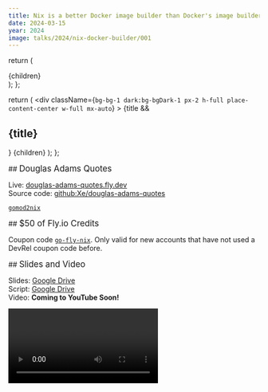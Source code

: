 ```yaml
---
title: Nix is a better Docker image builder than Docker's image builder
date: 2024-03-15
year: 2024
image: talks/2024/nix-docker-builder/001
---
```


  return (
    <div className="flex justify-center not-prose bg-bg-1 dark:bg-bgDark-1 rounded-md w-fit mx-auto md:p-4 p-2">
      <div className="grid grid-cols-1 md:grid-cols-3 max-w-3xl place-items-center flex items-center justify-center">
        {children}
      </div>
    </div>
  );
};

  return (
    <div
      className={`bg-bg-1 dark:bg-bgDark-1 px-2 h-full place-content-center w-full mx-auto`}
    >
      {title && <h2 className="text-2xl font-semibold mb-2 mt-2">{title}</h2>}
      {children}
    </div>
  );
};

<ThreeColumnLayout>
<Col>
## <big>Douglas Adams Quotes</big>

Live: [douglas-adams-quotes.fly.dev](https://douglas-adams-quotes.fly.dev)<br/>
Source code: [github:Xe/douglas-adams-quotes](https://github.com/Xe/douglas-adams-quotes)

[`gomod2nix`](https://github.com/nix-community/gomod2nix)

</Col>

<Col>
## <big>$50 of Fly.io Credits</big>

Coupon code [`go-fly-nix`](http://fly.io/ref/go-fly-nix). Only valid for new accounts that have not used a DevRel coupon code before.

</Col>

<Col>
## <big>Slides and Video</big>

Slides: [Google Drive](https://drive.google.com/file/d/18-Bz9422oyQH1KKkguHirWr_dEsbB6pT/view?usp=sharing)<br/>
Script: [Google Drive](https://drive.google.com/file/d/1sNhkcT1IlqtFYTj-gg8-gneC604PcTrH/view?usp=sharing)<br/>
Video: **Coming to YouTube Soon!**

</Col>
</ThreeColumnLayout>

<div className="p-4" />

<Video path="video/2024/nixcon-na" />

## The Talk

<Slide
  name="2024/nix-docker-builder/001"
  desc="The title slide of the talk. It features a hot air balloon breaking into a shipping container with a crowbar. Art by Annie Rugyt."
/>

Hi, I'm Xe Iaso and today I'm gonna get to talk with you about one of my favourite tools: Nix. Nix is many things, but my super hot take is that it's a much better Docker image builder than Docker's image builder.

As many of you know, Nix is a tool that makes it easy to build packages based on the instructions you give it using its little domain-specific language. For reasons which are an exercise to the listener, this language is also called Nix.

A Nix package can be just about anything, but usually you'll see Nix being used to build software packages, your own custom python tooling, OS hard drive image, or container images.

If you've never used it before, Nix is gonna seem a bit weird. It's going to feel like you're doing a lot of work up front, and that's because at some level it is. You're doing work today that you would have done in a few months anyways. I'll get into more detail about this as the talk goes on.

<Slide name="2024/nix-docker-builder/005" desc="" />

As I said, I'm Xe Iaso. I'm the Senior Technophilosopher at Fly.io where I do developer relations. My friends and loved ones can attest that I have a slight tendency to write on my blog. I've been using Nix and NixOS across all of my personal and professional projects for the last four years. I live in Ottawa with my husband.

It's the morning and I know we're all waiting for that precious bean juice to kick in. Let's get that blood pumping with a little exercise. If you've read my blog before, can you raise your hand?

(Ad-lib on the number of hands raised)

Okay, that's good. Raise your hand if this is your first introduction to Nix or NixOS.

(Ad-lib again)

How about if you're a Nix or NixOS expert? Raise your hand if you'd call yourself a Nix or NixOS expert.

(Ad-lib again)

Finally, Raise your hand if you got into Nix or NixOS because of my blog.

(Ad-lib again)

Alright thanks, you can lower your hands now.

This talk is a bit more introductory. There's a mixed audience here of people that are gonna be more hardcore Nix users and people that have probably never heard of Nix before. I want this talk to be a bridge so that those of you who are brand new to Nix can understand what it's about and why you should care. For those of you who have ascended the mortal plane with NixOS powers, maybe this can help you realize where we're needed most. Today I'm gonna cover what Nix is, why it's better than Docker at making Docker images, and some neat second-order properties of Nix that makes it so much more efficient in the long run.

<Slide
  name="2024/nix-docker-builder/008"
  desc="The holy trinity of Nix, showing that Nix the language, the package manager, and the OS are different facets of the same thing."
/>

Nix is just a package manager, right? Well, it's a bit more. It's a package manager, a language, and an operating system. It's kind of a weird balance because they all have the name "Nix", but you can use this handy diagram to split the differences. You use Nix the language to make Nix the package manager build packages. Those packages can be anything from software to entire NixOS images.

This is compounded by the difficulty of adopting Nix at work if you have anything but a brand new startup or homelab that's willing to burn down everything and start anew with Nix. Nix is really different than what most developers are used to, which makes it difficult to cram into existing battle-worn CI/CD pipelines.

This is not sustainable. I'm afraid that if there's not a bridge like this, Nix will wilt and die because of the lack of adoption.

I want to show you how to take advantage of Nix today somewhere that it's desperately needed: building and deploying container images.

<Slide
  name="2024/nix-docker-builder/012"
  desc="The docker logo on a sky background."
/>

To say that Docker won would be an understatement. My career started just about the same time that Docker left public beta. Docker and containerization has been adopted so widely that I'd say that Docker containers have become the de-facto universal package format of the Internet. Modern platforms like Fly.io, Railway, and Render could let people run arbitrary VM images or Linux programs in tarball slugs, but they use Docker images because that works out better for everyone.

<Slide
  name="2024/nix-docker-builder/013"
  desc="The docker logo with a badly photoshopped muscle-bound beefy arm on a sky background."
/>

This gives people a lot of infrastructure superpowers and the advantages make the thing sell itself. It's popular for a reason. It solves real-world problems that previously required complicated cross-team coordination. No more arguing with your sysadmin or SRE team over upgrading your local fork of Ubuntu to chase the dragon with package dependencies!

However, there's just one fatal flaw:

Docker builds are not deterministic. Not even slightly. Sure, the average docker file you find on the internet will build 99.99% of the time, but that last 0.01% is where the real issues come into play.

Speaking as a former wielder of the SRE shouting pager, that last 0.01% of problems ends up coming into play at 4am. Always 4am, never while you are at work.

<Conv name="Cadey" mood="coffee">
  Ask me how I know.
</Conv>

One of the biggest problems that doesn't sound like a problem at first is that Docker builds have access to the public Internet. This is needed to download packages from the Ubuntu repositories, but that also means that it's hard to go back and recreate the exact state of the Ubuntu repositories when you inevitably need to recreate an image at a future date.

Remember, Ubuntu 18.04 is going out of support this year! You're going to have a flag day finding out what depends on that version of Ubuntu when things break and not any sooner.

Even more fun, adding packages to a docker image the naïve way means that you get wasted space. If you run `apt-get upgrade` at the beginning of your docker build, you can end up replacing files in the container image. Those extra files end up being some "wasted space" shadow copies that will add up over time, especially with AWS charging you per millibyte of disk space and network transfer or whatever.

<Conv name="Aoi" mood="wut">
  What if we had the ability to know all of the dependencies that are needed
  ahead of time and then just use those? What if your builds didn't need an
  internet connection at all?
</Conv>

<Slide
  name="2024/nix-docker-builder/021"
  desc="The Nix/NixOS logo on a purple and black gradient background."
/>

This is the real advantage of Nix when compared to docker builds. Nix lets you know exactly what you're depending on ahead of time and then can break that into the fewest docker layers possible. This means that pushing updates to your programs only means that the minimal number of changes are actually made. You don't need to wait for apt or npm to install your dependencies yet again just to change a single line of code in your service.

I think one of the best ways to adopt it is to use it to build docker images. This helps you bridge the gap so that you can experiment with new tools without breaking too much of your existing workflows.

As an example, let's say I have a Go program that gives you quotes from Douglas Adams. I want to deploy it to a platform that only takes Docker images, like Fly.io, Railway, or Google Cloud Functions.

In order to do this, I'd need to do a few things: First, I'd need to build the program into a package with Nix and make sure it works. Then I'd need to turn that into a docker image, load it into my docker daemon, and push it to their registry. Finally I can deploy my application and everyone can benefit from the wisdom of days gone past.

Here's what that package definition looks like in my project's Nix flake. Let's break this down into parts.

```nix
bin = pkgs.buildGoModule {
  pname = "douglas-adams-quotes";
  inherit version;
  src = ./.;
  vendorHash = null;
};
```

This project is in a Go module, so `pkgs.buildGoModule` tells Nix to use the Go module template. That template will set everything up for us: mainly the Go compiler, a C compiler for CGo code, and downloading any external dependencies for you.

Here are the arguments to the `buildGoModule` function: a package name, the version, the path to the source code, and the hash of the external dependencies.

The name of the package is "Douglas Adams Quotes" in kebab case, the version is automagically generated from the git commit of the service, the source code is in the current working directory, and I don't need anything beyond Go's standard library. If you need external dependencies, you can specify the hash of all the dependencies here or use [`gomod2nix`](https://github.com/nix-community/gomod2nix) to automate this (it's linked in the description at the end of the talk).

```
# nix build .#bin
```

Now that we have a package definition, you can build it with nix build dot hash bin. That makes Nix build the bin package in your flake and put the result in dot slash result.

Next comes building that into a Docker image with the dockerTools family of helpers. dockerTools lets you take that Nix package you just made and put it and all its dependencies into a Docker image so you can deploy it.

<Slide
  name="2024/nix-docker-builder/031"
  desc="An onion and an onion with an X over it. An onion is a visual metaphor for layered Docker images."
/>

There's two basic ways to use it, making a layered image and a non-layered image.

A non-layered image is the simplest way to use Nix to build a docker image. It takes the program, its dependencies, any additional things like TLS root certificates and puts it all into a folder to be exposed as a single-layer docker image.

This works, but it doesn't really let us take advantage of the benefits of Nix. Making any change to a non-layered image means you have to push all of the things that haven't changed. Nix knows what all your dependencies are, so it should be able to take advantage of that when building a container image. Why should you have to upload new copies of glibc and the python interpreter over and over?

<Slide
  name="2024/nix-docker-builder/034"
  desc="An onion pointing to a bunch of folders with Nix packages in its layers."
/>

Nix also lets you make a layered image. A layered image puts every dependency into its own image layer so you only upload the parts of your image that have actually changed. Made an update to the webp library to fix a trivial bounds checking vulnerability because nobody writes those libraries in memory-safe languages? The only thing that'd need to be uploaded is that single webp library layer.

The reason why this works is that there's a dirty secret deep into Docker that nobody can really take advantage of: Docker has a content-aware store baked into the heart of it, but because `docker build` isn't made with it in mind, nothing is really able to take advantage of it.

Except Nix! A layered image means that every package is in its own layer, so glibc only needs to get uploaded once...

<Conv name="Cadey" mood="coffee">
  ...until we find yet another trivial memory safety vulnerability in glibc
  that's been ignored for my entire time on this planet and need to have a fire
  day rebuilding everything to cope.
</Conv>

Here's what a layered docker image build for that Douglas Adams quotes service would look like:

```nix
docker = pkgs.dockerTools.buildLayeredImage {
  name = "registry.fly.io/douglas-adams-quotes";
  tag = "latest";
  config.Cmd = "${bin}/bin/douglas-adams-quotes";
};
```

Again, let's break it down.

You start by saying that you want to build a layered image by calling the `dockerTools.buildLayeredImage` function with the image name and tag, just like you would with `docker build`. Now comes the fun part: the rest of the container image.

```nix
config.Cmd = "${bin}/bin/douglas-adams-quotes";
```

Just tell Nix that the container should run the built version of the Douglas Adams quotes server and bam, everything'll be copied over for you. Glibc will make it over as well as whatever detritus you need to make Glibc happy these days.

If you need to add something like the CA certificate root, you can specify it with the `contents` argument. You can use this to add any package from nixpkgs into your image. My website uses this to add Typst, Deno, and Dhall tools to the container.

```nix
docker = pkgs.dockerTools.buildLayeredImage {
  name = "registry.fly.io/douglas-adams-quotes";
  tag = "latest";
  contents = with pkgs; [ cacert ]; # <--
  config.Cmd = "${bin}/bin/douglas-adams-quotes";
};
```

Then you type in `nix build .#docker` and whack enter. A shiny new image will show up in `./result`.

```
nix build .#docker
```

Load it using `docker load < ./result` and it'll be ready for deployment.

```
docker load < ./result
```

TODO: embed video

Opening the image in `dive`, we see that every layer adds another package from nixpkgs until you get to the end where it all gets tied together and any contents are symlinked to the root of the image.

<Slide
  name="2024/nix-docker-builder/045"
  desc="A successful slide with a lot of cheery imagery."
/>

And that's it! All that's left is to deploy it to the cloud and find out if you just broke production. It should be fine, right?

The really cool part is that this will work for the cases where you have single images exposed from a code repository, but that content-aware hackery doesn't end at making just one of your services faster to upload.

<Slide
  name="2024/nix-docker-builder/050"
  desc="A diagram showing several programs sharing the same layers."
/>

If you have multiple services in the same repository, they'll share docker layers between each other. For free. Without any extra configuration. I don't think you can even dream of doing this with Docker without making a bunch of common base images that have a bunch of tools and bloat that some of your services will never make use of.

As a practical example, I have a repo I call ["x"](https://github.com/Xe/x). It's full of a decade's worth of side projects, experiments, and tools that help me explore various bits of technology. It's also a monorepo for a bunch of other projects:

<Slide
  name="2024/nix-docker-builder/049"
  desc="A diagram showing several programs sharing the same layers."
/>

This is a lot of stuff and I don't expect anyone to read that, so I made the text small enough to discourage it. Most of it is deployed across like three platforms too, but I've been slowly converging on one common deployment backbone by shoving everything into Docker images.

<Slide
  name="2024/nix-docker-builder/050"
  desc="A diagram showing several programs sharing the same layers."
/>

Pushing updates to any one of these services also pushes parts of the updates to most of the other ones. This saves me a lot of time and money across my plethora of projects. Take that, Managed NAT Gateway!

Oh no, I think I sense it, you do too right? It's the pedantry alert! Yes in theory I could take advantage of Docker caching to build the images just as efficiently as Nix, but then my build steps would have to look like this:

<Slide
  name="2024/nix-docker-builder/052"
  desc="A giant depressing mess of wires."
/>

Sure, you can do it, but you'd end up with unmaintainable balls of mud that would have you install shared libraries into their own layers and then you risk invoking the wrath of general protection fault. Not only would you have to turn the network stack back on during builds (there goes reproducibility!), I'd have to rejigger search paths, compiler flags, CGO-related goat sacrifices and more. It'd just be a mess.

```nix
docker = pkgs.dockerTools.buildLayeredImage {
  name = "registry.fly.io/douglas-adams-quotes";
  tag = "latest";
  contents = with pkgs; [ cacert ];
  config.Cmd = "${bin}/bin/douglas-adams-quotes";
};
```

Look at this though, it's just so much simpler. It takes the package and shoves it into a container for you so you don't need to care about the details. It's so much more beautiful in comparison.

Above all though, the biggest advantage Nix gives you is the ability to travel back in time and build software exactly as it was in the past. This lets you recreate a docker image exactly at a later point in the future when facts and circumstances demand because that one on-prem customer had apparently never updated their software and was experiencing a weird bug.

This means that in theory, when you write package builds today, you're taking from that time you would have spent in the future to recreate it. You don't just build your software though, you crystallize a point in time that describes the entire state of the world including your software to get the resulting packages and docker images.

I've been working on a project called [XeDN](https://cdn.xeiaso.net) for a few years. Here's how easy it is to build a version from 14 months ago:

```
nix build github:Xe/x/567fdc2#xedn-docker
```

That's it. That's the entire command. I say that I want to build the [GitHub repo Xe/x](https://github.com/Xe/x) at an arbitrary commit hash and get the xedn-docker target. I can then load it into my docker daemon and then I have the exact same bytes I had back then, Go 1.19 and all.

This party trick isn't as easy to pull off with vanilla docker builds unless you pay a lot for storage.

An even cooler part of that is that most of the code didn't even need to be rebuilt thanks to the fact that I upload all of my builds into a Nix cache. A Nix cache lets you put the output of Nix commands into a safe place so that they don't need to be run again in the future. This means that developer laptops don't all need to build new versions of nokogiri every time it's bumped ever so slightly. It'll already be built for you with the power of the cloud.

I have that uploaded into a cache through [Garnix](https://garnix.io), which I use to do CI on all of my flakes projects. Garnix is effortless. Turn it on and then wait for it to report build status on every commit. It's super great because I don't have to think about it.

<Slide
  name="2024/nix-docker-builder/060"
  desc="A terrible picture of my homelab."
/>

I even have all of my homelab machine configurations built with Garnix so that when they update every evening, they just pull the newest versions of their config from the Garnix cache instead of building it themselves. Around 7pm or so I hear them reboot after the day of a kernel upgrade. It's really great.

Not to mention never having to ever wait for my custom variant of Iosevka to build on my MacBook or shellbox.

In conclusion:

- Nix is a better docker image builder than docker's image builder.
- Nix makes you specify the results, not the steps you take to get there.
- Building Docker images with Nix makes adopting Nix easy if you already use Docker.
- Nix makes docker images that share layers between parts of your monorepo.
- Nix lets you avoid building code that was built in the past thanks to binary caches.
- And you end up with normal, ordinary container images that you can deploy anywhere. Even platforms like AWS, Google Cloud, or Fly.io.

<Slide
  name="2024/nix-docker-builder/068"
  desc="A slide listing everyone I have to thank for the talk."
/>

Before I get all of this wrapped up, I want to thank everyone on this list for their input, feedback, and more to help this talk shine. Thank you so much!

<Slide
  name="2024/nix-docker-builder/069"
  desc="A conclusion slide showing information about me and the link to this page."
/>

And thank you for watching! I've been Xe Iaso and I'm gonna linger around afterwards for questions. If I don't get to you and you really want a question answered, please email dockerimage@xeserv.us. I promise I'll get back to you as soon as possible.

If you want to work with me to make developer relations better, my employer Fly.io is hiring. Catch up with me if you want stickers!

I have some extra information linked at the QR code on screen. This includes the source code for the Douglas Adams quotes server so you can clone it on your laptop and play around with it.

Be well, all.
